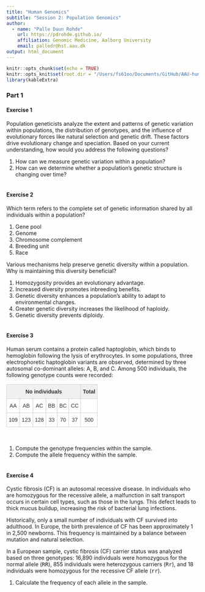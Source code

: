 ```yaml
---
title: "Human Genomics"
subtitle: "Session 2: Population Genomics"
author:
  - name: "Palle Duun Rohde"
    url: https://pdrohde.github.io/
    affiliation: Genomic Medicine, Aalborg University
    email: palledr@hst.aau.dk
output: html_document
---
```


```r
knitr::opts_chunk$set(echo = TRUE)
knitr::opts_knit$set(root.dir = "/Users/fs61oo/Documents/GitHub/AAU-human-genomics/")
library(kableExtra)
```

### Part 1
#### Exercise 1
Population geneticists analyze the extent and patterns of genetic variation within populations, the distribution of genotypes, and the influence of evolutionary forces like natural selection and genetic drift. These factors drive evolutionary change and speciation. Based on your current understanding, how would you address the following questions?

1.  How can we measure genetic variation within a population?
2.  How can we determine whether a population’s genetic structure is changing over time?
<br />
<br />

#### Exercise 2
Which term refers to the complete set of genetic information shared by all individuals within a population?

1.  Gene pool
2.  Genome
3.  Chromosome complement
4.  Breeding unit
5.  Race

Various mechanisms help preserve genetic diversity within a population. Why is maintaining this diversity beneficial?

1.  Homozygosity provides an evolutionary advantage.
2.  Increased diversity promotes inbreeding benefits.
3.  Genetic diversity enhances a population’s ability to adapt to environmental changes.
4.  Greater genetic diversity increases the likelihood of haploidy.
5.  Genetic diversity prevents diploidy.
<br />
<br />

#### Exercise 3
Human serum contains a protein called haptoglobin, which binds to hemoglobin following the lysis of erythrocytes. In some populations, three electrophoretic haptoglobin variants are observed, determined by three autosomal co-dominant alleles: A, B, and C. Among 500 individuals, the following genotype counts were recorded:

<style type="text/css">
.tg  {border-collapse:collapse;border-color:#ccc;border-spacing:0;}
.tg td{background-color:#fff;border-color:#ccc;border-style:solid;border-width:1px;color:#333;
  font-family:Arial, sans-serif;font-size:14px;overflow:hidden;padding:10px 5px;word-break:normal;}
.tg th{background-color:#f0f0f0;border-color:#ccc;border-style:solid;border-width:1px;color:#333;
  font-family:Arial, sans-serif;font-size:14px;font-weight:normal;overflow:hidden;padding:10px 5px;word-break:normal;}
.tg .tg-baqh{text-align:center;vertical-align:top}
.tg .tg-amwm{font-weight:bold;text-align:center;vertical-align:top}
.tg .tg-0lax{text-align:left;vertical-align:top}
</style>
<table class="tg"><thead>
  <tr>
    <th class="tg-amwm" colspan="6">No individuals</th>
    <th class="tg-amwm">Total</th>
  </tr></thead>
<tbody>
  <tr>
    <td class="tg-baqh">AA</td>
    <td class="tg-baqh">AB</td>
    <td class="tg-baqh">AC</td>
    <td class="tg-baqh">BB</td>
    <td class="tg-baqh">BC</td>
    <td class="tg-baqh">CC</td>
    <td class="tg-0lax"></td>
  </tr>
  <tr>
    <td class="tg-baqh">109</td>
    <td class="tg-baqh">123</td>
    <td class="tg-baqh">128</td>
    <td class="tg-baqh">33</td>
    <td class="tg-baqh">70</td>
    <td class="tg-baqh">37</td>
    <td class="tg-baqh">500</td>
  </tr>
</tbody>
</table>
<br />

1.  Compute the genotype frequencies within the sample.
2. Compute the allele frequency within the sample.
<br />
<br />

#### Exercise 4
Cystic fibrosis (CF) is an autosomal recessive disease. In individuals who are homozygous for the recessive allele, a malfunction in salt transport occurs in certain cell types, such as those in the lungs. This defect leads to thick mucus buildup, increasing the risk of bacterial lung infections.

Historically, only a small number of individuals with CF survived into adulthood. In Europe, the birth prevalence of CF has been approximately 1 in 2,500 newborns. This frequency is maintained by a balance between mutation and natural selection.

In a European sample, cystic fibrosis (CF) carrier status was analyzed based on three genotypes: 16,890 individuals were homozygous for the normal allele (<tt>RR</tt>), 855 individuals were heterozygous carriers (<tt>Rr</tt>), and 18 individuals were homozygous for the recessive CF allele (<tt>rr</tt>).

1.  Calculate the frequency of each allele in the sample.
<br />
<br />














